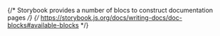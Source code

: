 
{/* Storybook provides a number of blocs to construct documentation pages */}
{/* https://storybook.js.org/docs/writing-docs/doc-blocks#available-blocks */}

<Meta of={AtomicCommercePagerStories} />


<Title />


<Description />
<Canvas
  additionalActions={[
    {
      title: 'Open in GitHub',
      onClick: () => {
        window.open(
          'https://github.com/coveo/ui-kit/blob/master/packages/atomic/src/components/commerce/atomic-commerce-pager/atomic-commerce-pager.ts',
          '_blank'
        );
      },
    },
  ]}
  of={AtomicCommercePagerStories.Default}
/>

```js
import "@coveo/atomic/components/commerce/atomic-commerce-pager/atomic-commerce-pager.js";
```
<Controls />
<Stories />
